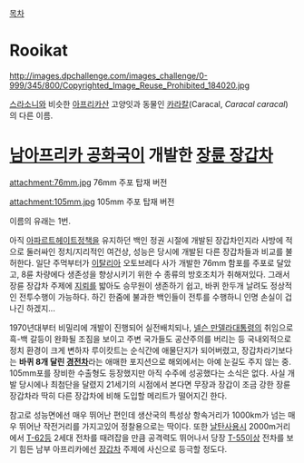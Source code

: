 [[목차]]
= Rooikat =
http://images.dpchallenge.com/images_challenge/0-999/345/800/Copyrighted_Image_Reuse_Prohibited_184020.jpg

[[스라소니]]와 비슷한 [[아프리카]]산 고양잇과 동물인 [[카라칼]](Caracal, ''Caracal caracal'')의 다른 이름.

= [[남아프리카 공화국]]이 개발한 [[장륜 장갑차]] =

attachment:76mm.jpg
76mm 주포 탑재 버전

attachment:105mm.jpg
105mm 주포 탑재 버전

이름의 유래는 1번.

아직 [[아파르트헤이트]]정책을 유지하던 백인 정권 시절에 개발된 장갑차인지라 사방에 적으로 둘러싸인 정치/지리적인 여건상, 성능은 당시에 개발된 다른 장갑차들과 비교를 불허한다. 일단 주먹부터가 [[이탈리아]] 오토브레다 사가 개발한 76mm 함포를 주포로 달았고, 8륜 차량에다 생존성을 향상시키기 위한 수 종류의 방호조치가 취해져있다. 그래서 장륜 장갑차 주제에 [[지뢰]]를 밟아도 승무원이 생존하기 쉽고, 바퀴 한두개 날려도 정상적인 전투수행이 가능하다. 하긴 한줌에 불과한 백인들이 전투를 수행하니 인명 손실이 겁나긴 하겠지...

1970년대부터 비밀리에 개발이 진행되어 실전배치되나, [[넬슨 만델라]]대통령의 취임으로 흑-백 갈등이 완화될 조짐을 보이고 주변 국가들도 공산주의를 버리는 등 국내외적으로 정치 환경이 크게 변하자 루이캇트는 순식간에 애물단지가 되어버렸고, 장갑차라기보다는 '''바퀴 8개 달린 [[경전차]]'''라는 애매한 포지션으로 해외에서는 아예 눈길도 주지 않는 중. 105mm포를 장비한 수출형도 등장했지만 아직 수주에 성공했다는 소식은 없다. 사실 개발 당시에나 최첨단을 달렸지 21세기의 시점에서 본다면 무장과 장갑이 조금 강한 장륜 장갑차라 딱히 다른 장갑차에 비해 도입할 메리트가 떨어지긴 한다.

참고로 성능면에선 매우 뛰어난 편인데 생산국의 특성상 항속거리가 1000km가 넘는 매우 뛰어난 작전거리를 가지고있어 정찰용으로는 딱이다. 또한 [[날탄]]사용시 2000m거리에서 [[T-62]]등 2세대 전차를 때려잡을 만큼 공격력도 뛰어나서 당장 [[T-55]]이상 전차를 보기 힘든 남부 아프리카에선 [[장갑차]] 주제에 사신으로 등극할 정도다.
